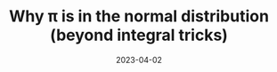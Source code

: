 ---
title: Why π is in the normal distribution (beyond integral tricks)
description: A classic proof explaining the pi in a Gaussian distribution, combined with a derivation of that distribution, the Herschel-Maxwell derivation, that explains why the proof is reasonable.
date: 2023-04-02
video: cy8r7WSuT1I
source: _2023/clt/integral.py
credits:
- Lesson by Grant Sanderson
- Artwork by Kurt Bruns + Midjourney
---